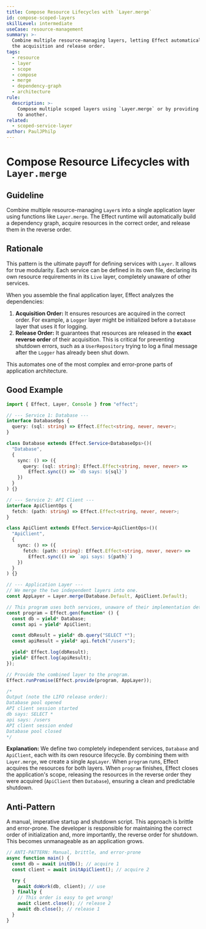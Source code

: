 ```yaml
---
title: Compose Resource Lifecycles with `Layer.merge`
id: compose-scoped-layers
skillLevel: intermediate
useCase: resource-management
summary: >-
  Combine multiple resource-managing layers, letting Effect automatically handle
  the acquisition and release order.
tags:
  - resource
  - layer
  - scope
  - compose
  - merge
  - dependency-graph
  - architecture
rule:
  description: >-
    Compose multiple scoped layers using `Layer.merge` or by providing one layer
    to another.
related:
  - scoped-service-layer
author: PaulJPhilp
---
```


# Compose Resource Lifecycles with `Layer.merge`

## Guideline

Combine multiple resource-managing `Layer`s into a single application layer using functions like `Layer.merge`. The Effect runtime will automatically build a dependency graph, acquire resources in the correct order, and release them in the reverse order.

## Rationale

This pattern is the ultimate payoff for defining services with `Layer`. It allows for true modularity. Each service can be defined in its own file, declaring its own resource requirements in its `Live` layer, completely unaware of other services.

When you assemble the final application layer, Effect analyzes the dependencies:
1.  **Acquisition Order:** It ensures resources are acquired in the correct order. For example, a `Logger` layer might be initialized before a `Database` layer that uses it for logging.
2.  **Release Order:** It guarantees that resources are released in the **exact reverse order** of their acquisition. This is critical for preventing shutdown errors, such as a `UserRepository` trying to log a final message after the `Logger` has already been shut down.

This automates one of the most complex and error-prone parts of application architecture.

## Good Example

```typescript
import { Effect, Layer, Console } from "effect";

// --- Service 1: Database ---
interface DatabaseOps {
  query: (sql: string) => Effect.Effect<string, never, never>;
}

class Database extends Effect.Service<DatabaseOps>()(
  "Database",
  {
    sync: () => ({
      query: (sql: string): Effect.Effect<string, never, never> =>
        Effect.sync(() => `db says: ${sql}`)
    })
  }
) {}

// --- Service 2: API Client ---
interface ApiClientOps {
  fetch: (path: string) => Effect.Effect<string, never, never>;
}

class ApiClient extends Effect.Service<ApiClientOps>()(
  "ApiClient",
  {
    sync: () => ({
      fetch: (path: string): Effect.Effect<string, never, never> =>
        Effect.sync(() => `api says: ${path}`)
    })
  }
) {}

// --- Application Layer ---
// We merge the two independent layers into one.
const AppLayer = Layer.merge(Database.Default, ApiClient.Default);

// This program uses both services, unaware of their implementation details.
const program = Effect.gen(function* () {
  const db = yield* Database;
  const api = yield* ApiClient;

  const dbResult = yield* db.query("SELECT *");
  const apiResult = yield* api.fetch("/users");

  yield* Effect.log(dbResult);
  yield* Effect.log(apiResult);
});

// Provide the combined layer to the program.
Effect.runPromise(Effect.provide(program, AppLayer));

/*
Output (note the LIFO release order):
Database pool opened
API client session started
db says: SELECT *
api says: /users
API client session ended
Database pool closed
*/
```

**Explanation:**
We define two completely independent services, `Database` and `ApiClient`, each with its own resource lifecycle. By combining them with `Layer.merge`, we create a single `AppLayer`. When `program` runs, Effect acquires the resources for both layers. When `program` finishes, Effect closes the application's scope, releasing the resources in the reverse order they were acquired (`ApiClient` then `Database`), ensuring a clean and predictable shutdown.

## Anti-Pattern

A manual, imperative startup and shutdown script. This approach is brittle and error-prone. The developer is responsible for maintaining the correct order of initialization and, more importantly, the reverse order for shutdown. This becomes unmanageable as an application grows.

```typescript
// ANTI-PATTERN: Manual, brittle, and error-prone
async function main() {
  const db = await initDb(); // acquire 1
  const client = await initApiClient(); // acquire 2

  try {
    await doWork(db, client); // use
  } finally {
    // This order is easy to get wrong!
    await client.close(); // release 2
    await db.close(); // release 1
  }
}
```
